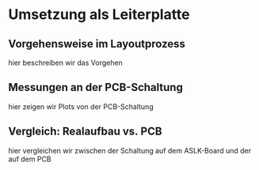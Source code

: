 # Umsetzung als Leiterplatte

## Vorgehensweise im Layoutprozess
hier beschreiben wir das Vorgehen 

## Messungen an der PCB-Schaltung
hier zeigen wir Plots von der PCB-Schaltung 

## Vergleich: Realaufbau vs. PCB
hier vergleichen wir zwischen der Schaltung auf dem ASLK-Board und der auf dem PCB